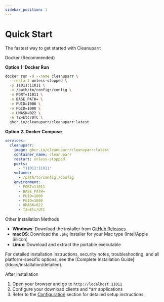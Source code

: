 ```yaml
---
sidebar_position: 1
---
```



# Quick Start

<div className={styles.documentationPage}>

The fastest way to get started with Cleanuparr:

<div className={styles.section}>

<SectionTitle>Docker (Recommended)</SectionTitle>

**Option 1: Docker Run**
```bash
docker run -d --name cleanuparr \
  --restart unless-stopped \
  -p 11011:11011 \
  -v /path/to/config:/config \
  -e PORT=11011 \
  -e BASE_PATH= \
  -e PUID=1000 \
  -e PGID=1000 \
  -e UMASK=022 \
  -e TZ=Etc/UTC \
  ghcr.io/cleanuparr/cleanuparr:latest
```

**Option 2: Docker Compose**
```yaml
services:
  cleanuparr:
    image: ghcr.io/cleanuparr/cleanuparr:latest
    container_name: cleanuparr
    restart: unless-stopped
    ports:
      - "11011:11011"
    volumes:
      - /path/to/config:/config
    environment:
      - PORT=11011
      - BASE_PATH=
      - PUID=1000
      - PGID=1000
      - UMASK=022
      - TZ=Etc/UTC
```

</div>

<div className={styles.section}>

<SectionTitle>Other Installation Methods</SectionTitle>

- **Windows**: Download the installer from [GitHub Releases](https://github.com/Cleanuparr/Cleanuparr/releases)
- **macOS**: Download the `.pkg` installer for your Mac type (Intel/Apple Silicon)
- **Linux**: Download and extract the portable executable

<Note>
For detailed installation instructions, security notes, troubleshooting, and all platform-specific options, see the [Complete Installation Guide](/docs/installation/detailed).
</Note>

</div>

<div className={styles.section}>

<SectionTitle>After Installation</SectionTitle>

1. Open your browser and go to `http://localhost:11011`
2. Configure your download clients and *arr applications
3. Refer to the [Configuration](/docs/category/configuration) section for detailed setup instructions

</div>

</div> 